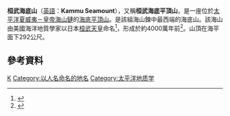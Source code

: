 '''桓武海底山'''（[[英語|英語]]：'''Kammu Seamount'''），又稱'''桓武海底平頂山'''，是一座位於[[太平洋|太平洋]][[夏威夷－皇帝海山鏈|夏威夷－皇帝海山鏈]]的[[海底平頂山|海底平頂山]]。是該組海山鍊中最西端的海底山。該海山由美國海洋地質學家{{link-en|羅伯特·迪茨|Robert S. Dietz}}以日本[[桓武天皇|桓武天皇]]命名<ref>{{Cite web |url=http://www.jnpc.or.jp/communication/essay/e00022333/ |title=太平洋海底に隆起する天皇海山 |accessdate=2015-03-24 |archive-date=2015-04-02 |archive-url=https://web.archive.org/web/20150402234501/http://www.jnpc.or.jp/communication/essay/e00022333/ |dead-url=no }}</ref>，形成於約4000萬年前<ref>{{Cite web |url=http://www.s-yamaga.jp/nanimono/chikyu/kazan-02.htm |title=第二部－２－　地球の科学  第7章　火山（２） |accessdate=2015-03-24 |archive-date=2015-02-19 |archive-url=https://web.archive.org/web/20150219032607/http://www.s-yamaga.jp/nanimono/chikyu/kazan-02.htm |dead-url=no }}</ref>。山頂在海平面下292公尺。

==參考資料==
{{reflist}}

{{coord|32|00|N|173|10|E|region:US_type:mountain_source:kolossus-jawiki|display=title}}
{{Hawaiian volcanism}}

[[Category:死火山|K]]
[[Category:以人名命名的地名|Category:以人名命名的地名]]
[[Category:太平洋地质学|Category:太平洋地质学]]